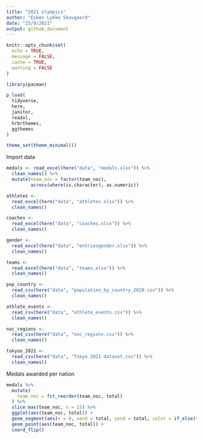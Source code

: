 ```yaml
---
title: "2021 olympics"
author: "Esben Lykke Skovgaard"
date: "25/9/2021"
output: github_document
---
```


```r
knitr::opts_chunk$set(
  echo = TRUE,
  message = FALSE,
  cache = TRUE,
  warning = FALSE
)

library(pacman)

p_load(
  tidyverse,
  here,
  janitor,
  readxl,
  hrbrthemes,
  ggthemes
)

theme_set(theme_minimal())
```


Import data
```r
medals <- read_excel(here("data", "medals.xlsx")) %>% 
  clean_names() %>% 
  mutate(team_noc = factor(team_noc),
         across(where(is.character), as.numeric))

athletes <- 
  read_excel(here("data", "athletes.xlsx")) %>% 
  clean_names()

coaches <- 
  read_excel(here("data", "coaches.xlsx")) %>% 
  clean_names()

gender <- 
  read_excel(here("data", "entriesgender.xlsx")) %>% 
  clean_names()

teams <- 
  read_excel(here("data", "teams.xlsx")) %>% 
  clean_names()

pop_country <- 
  read_csv(here("data", "population_by_country_2020.csv")) %>% 
  clean_names()

athlete_events <- 
  read_csv(here("data", "athlete_events.csv")) %>% 
  clean_names()

noc_regions <- 
  read_csv(here("data", "noc_regions.csv")) %>% 
  clean_names()

tokyoo_2021 <- 
  read_csv(here("data", "Tokyo 2021 dataset.csv")) %>% 
  clean_names()
```

Medals awarded per nation
```r
medals %>%
  mutate(
    team_noc = fct_reorder(team_noc, total)
  ) %>%
  slice_max(team_noc, n = 15) %>%
  ggplot(aes(team_noc, total)) +
  geom_segment(aes(x = 0, xend = total, yend = total, color = if_else(team_noc == "Japan", "orange", "grey50"))) + #TODO fix plot
  geom_point(aes(team_noc, total)) +
  coord_flip()
```

